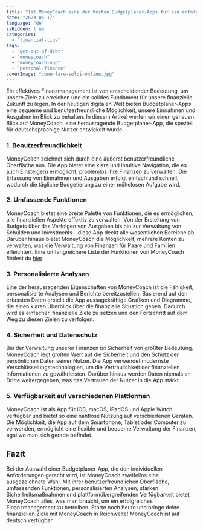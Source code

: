 ```yaml
---
title: "Ist MoneyCoach eine der besten Budgetplaner-Apps für ein erfolgreiches Finanzmanagement?"
date: "2023-05-17"
language: "de"
isHidden: true
categories: 
  - "financial-tips"
tags: 
  - "get-out-of-debt"
  - "moneycoach"
  - "moneycoach-app"
  - "personal-finance"
coverImage: "come-fare-soldi-online.jpg"
---
```


Ein effektives Finanzmanagement ist von entscheidender Bedeutung, um unsere Ziele zu erreichen und ein solides Fundament für unsere finanzielle Zukunft zu legen. In der heutigen digitalen Welt bieten Budgetplaner-Apps eine bequeme und benutzerfreundliche Möglichkeit, unsere Einnahmen und Ausgaben im Blick zu behalten. In diesem Artikel werfen wir einen genauen Blick auf MoneyCoach, eine herausragende Budgetplaner-App, die speziell für deutschsprachige Nutzer entwickelt wurde.

### 1. Benutzerfreundlichkeit
MoneyCoach zeichnet sich durch eine äußerst benutzerfreundliche Oberfläche aus. Die App bietet eine klare und intuitive Navigation, die es auch Einsteigern ermöglicht, problemlos ihre Finanzen zu verwalten. Die Erfassung von Einnahmen und Ausgaben erfolgt einfach und schnell, wodurch die tägliche Budgetierung zu einer mühelosen Aufgabe wird.

### 2. Umfassende Funktionen
MoneyCoach bietet eine breite Palette von Funktionen, die es ermöglichen, alle finanziellen Aspekte effektiv zu verwalten. Von der Erstellung von Budgets über das Verfolgen von Ausgaben bis hin zur Verwaltung von Schulden und Investments - diese App deckt alle wesentlichen Bereiche ab. Darüber hinaus bietet MoneyCoach die Möglichkeit, mehrere Konten zu verwalten, was die Verwaltung von Finanzen für Paare und Familien erleichtert.
Eine umfangreichere Liste der Funktionen von MoneyCoach findest du [hier](/de/funktionen).

### 3. Personalisierte Analysen
Eine der herausragenden Eigenschaften von MoneyCoach ist die Fähigkeit, personalisierte Analysen und Berichte bereitzustellen. Basierend auf den erfassten Daten erstellt die App aussagekräftige Grafiken und Diagramme, die einen klaren Überblick über die finanzielle Situation geben. Dadurch wird es einfacher, finanzielle Ziele zu setzen und den Fortschritt auf dem Weg zu diesen Zielen zu verfolgen.

### 4. Sicherheit und Datenschutz
Bei der Verwaltung unserer Finanzen ist Sicherheit von größter Bedeutung. MoneyCoach legt großen Wert auf die Sicherheit und den Schutz der persönlichen Daten seiner Nutzer. Die App verwendet modernste Verschlüsselungstechnologien, um die Vertraulichkeit der finanziellen Informationen zu gewährleisten. Darüber hinaus werden Daten niemals an Dritte weitergegeben, was das Vertrauen der Nutzer in die App stärkt.

### 5. Verfügbarkeit auf verschiedenen Plattformen
MoneyCoach ist als App für iOS, macOS, iPadOS und Apple Watch verfügbar und bietet so eine nahtlose Nutzung auf verschiedenen Geräten. Die Möglichkeit, die App auf dem Smartphone, Tablet oder Computer zu verwenden, ermöglicht eine flexible und bequeme Verwaltung der Finanzen, egal wo man sich gerade befindet.

## Fazit
Bei der Auswahl einer Budgetplaner-App, die den individuellen Anforderungen gerecht wird, ist MoneyCoach zweifellos eine ausgezeichnete Wahl. Mit ihrer benutzerfreundlichen Oberfläche, umfassenden Funktionen, personalisierten Analysen, starken Sicherheitsmaßnahmen und plattformübergreifenden Verfügbarkeit bietet MoneyCoach alles, was man braucht, um ein erfolgreiches Finanzmanagement zu betreiben. Starte noch heute und bringe deine finanziellen Ziele mit MoneyCoach in Reichweite!
MoneyCoach ist auf deutsch verfügbar.
